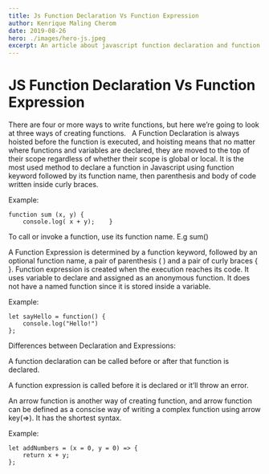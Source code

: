 ```yaml
---
title: Js Function Declaration Vs Function Expression
author: Kenrique Maling Cherom
date: 2019-08-26
hero: ./images/hero-js.jpeg
excerpt: An article about javascript function declaration and function expression.
---
```



# JS Function Declaration Vs Function Expression

There are four or more ways to write functions, but here we’re going to look at three ways of creating functions.  
A Function Declaration is always hoisted before the function is executed, and hoisting means that no matter where functions and variables are declared, they are moved to the top of their scope regardless of whether their scope is global or local. 
It is the most used method to declare a function in Javascript using function keyword followed by its function name, then parenthesis and body of code written inside curly braces.  


Example:  	

	function sum (x, y) { 		
		console.log( x + y); 	}  

To call or invoke a function, use its function name. E.g sum()    


A Function Expression is determined by a function keyword, followed by an optional function name, a pair of parenthesis ( ) and a pair of curly braces { }. Function expression is created when the execution reaches its code. It uses variable to declare and assigned as an anonymous function. It does not have a named function since it is stored inside a variable.  

Example:  	
	
	let sayHello = function() {
		console.log("Hello!")
	};	

Differences between Declaration and Expressions:  

A function declaration can be called before or after that function is declared.

A function expression is called before it is declared or it’ll throw an error.  


An arrow function is another way of creating function, and arrow function can be defined as a conscise way of writing a complex function using arrow key(=>). It has the shortest syntax. 

Example: 

	let addNumbers = (x = 0, y = 0) => {
		return x + y;
	};
